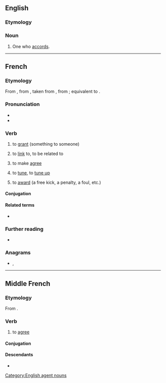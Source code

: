 ==English==

===Etymology===
{{suffix|en|accord|er|id2=agent noun}}

===Noun===
{{en-noun}}

# {{lb|en|rare}} One who [[accord]]s.

[[Category:English agent nouns]]

----

==French==

===Etymology===
From {{inh|fr|frm|accorder}}, from {{inh|fr|fro|acorder}}, taken from {{der|fr|VL.|*accordo|*accordō, accordāre}}, from {{der|fr|la|cor}}; equivalent to {{suffix|fr|accord|er}}.

===Pronunciation===
* {{fr-IPA}}
* {{audio|fr|Fr-accorder.ogg|Audio}}

===Verb===
{{fr-verb}}

# {{lb|fr|transitive}} to [[grant]] (something to someone)
# to [[link]] to, to be related to
# {{lb|fr|reflexive|grammar}} to make [[agree]]
# {{lb|fr|music}} to [[tune]], to [[tune up]]
# {{lb|fr|sports}} to [[award]] (a free kick, a penalty, a foul, etc.)

====Conjugation====
{{fr-conj-auto}}

====Related terms====
* {{l|fr|s'accorder}}

===Further reading===
* {{R:TLFi}}

===Anagrams===
* {{l|fr|raccorde}}, {{l|fr|raccordé}}

----

==Middle French==

===Etymology===
From {{inh|frm|fro|acorder}}.

===Verb===
{{head|frm|verb}}

# {{lb|frm|transitive}} to [[agree]]

====Conjugation====
{{frm-conj-er|accord}}

====Descendants====
* {{desc|fr|accorder}}